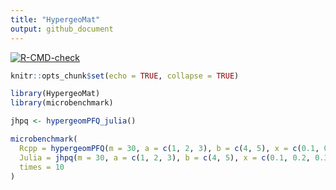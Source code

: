 ---
title: "HypergeoMat"
output: github_document
---

<!-- badges: start -->
[![R-CMD-check](https://github.com/stla/HypergeoMat/workflows/R-CMD-check/badge.svg)](https://github.com/stla/HypergeoMat/actions)
<!-- badges: end -->

```{r setup, include=FALSE}
knitr::opts_chunk$set(echo = TRUE, collapse = TRUE)
```

```{r packages}
library(HypergeoMat)
library(microbenchmark)
```

```{r juliafun}
jhpq <- hypergeomPFQ_julia()
```

```{r benchmarks}
microbenchmark(
  Rcpp = hypergeomPFQ(m = 30, a = c(1, 2, 3), b = c(4, 5), x = c(0.1, 0.2, 0.3)),
  Julia = jhpq(m = 30, a = c(1, 2, 3), b = c(4, 5), x = c(0.1, 0.2, 0.3)),
  times = 10
)
```

